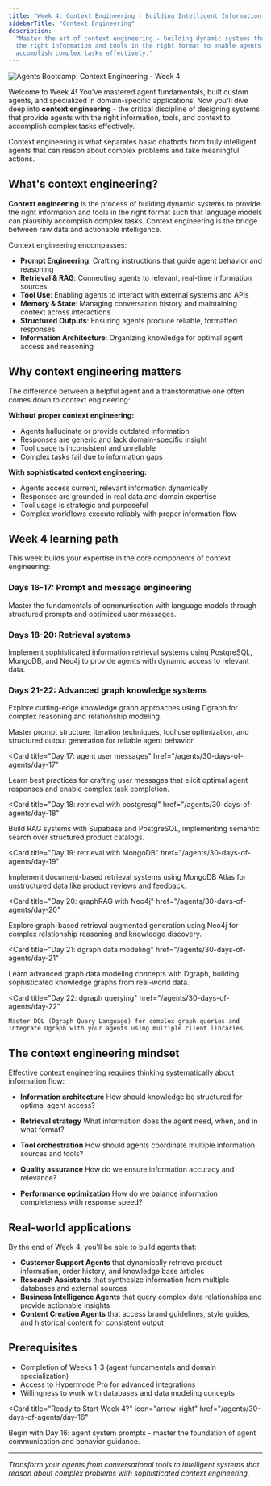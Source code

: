 ```yaml
---
title: "Week 4: Context Engineering - Building Intelligent Information Systems"
sidebarTitle: "Context Engineering"
description:
  "Master the art of context engineering - building dynamic systems that provide
  the right information and tools in the right format to enable agents to
  accomplish complex tasks effectively."
---
```


![Agents Bootcamp: Context Engineering - Week 4](/images/agents/30-days-of-agents/bootcamp-week-4.png)

Welcome to Week 4! You've mastered agent fundamentals, built custom agents, and
specialized in domain-specific applications. Now you'll dive deep into **context
engineering** - the critical discipline of designing systems that provide agents
with the right information, tools, and context to accomplish complex tasks
effectively.

Context engineering is what separates basic chatbots from truly intelligent
agents that can reason about complex problems and take meaningful actions.

## What's context engineering?

**Context engineering** is the process of building dynamic systems to provide
the right information and tools in the right format such that language models
can plausibly accomplish complex tasks. Context engineering is the bridge
between raw data and actionable intelligence.

Context engineering encompasses:

- **Prompt Engineering**: Crafting instructions that guide agent behavior and
  reasoning
- **Retrieval & RAG**: Connecting agents to relevant, real-time information
  sources
- **Tool Use**: Enabling agents to interact with external systems and APIs
- **Memory & State**: Managing conversation history and maintaining context
  across interactions
- **Structured Outputs**: Ensuring agents produce reliable, formatted responses
- **Information Architecture**: Organizing knowledge for optimal agent access
  and reasoning

## Why context engineering matters

The difference between a helpful agent and a transformative one often comes down
to context engineering:

**Without proper context engineering:**

- Agents hallucinate or provide outdated information
- Responses are generic and lack domain-specific insight
- Tool usage is inconsistent and unreliable
- Complex tasks fail due to information gaps

**With sophisticated context engineering:**

- Agents access current, relevant information dynamically
- Responses are grounded in real data and domain expertise
- Tool usage is strategic and purposeful
- Complex workflows execute reliably with proper information flow

## Week 4 learning path

This week builds your expertise in the core components of context engineering:

### Days 16-17: Prompt and message engineering

Master the fundamentals of communication with language models through structured
prompts and optimized user messages.

### Days 18-20: Retrieval systems

Implement sophisticated information retrieval systems using PostgreSQL, MongoDB,
and Neo4j to provide agents with dynamic access to relevant data.

### Days 21-22: Advanced graph knowledge systems

Explore cutting-edge knowledge graph approaches using Dgraph for complex
reasoning and relationship modeling.

<CardGroup cols={2}>
  <Card
    title="Day 16: agent system prompts"
    href="/agents/30-days-of-agents/day-16"
  >
    Master prompt structure, iteration techniques, tool use optimization, and structured output generation for reliable agent behavior.
  </Card>

<Card
  title="Day 17: agent user messages"
  href="/agents/30-days-of-agents/day-17"
>
  Learn best practices for crafting user messages that elicit optimal agent
  responses and enable complex task completion.
</Card>

<Card
  title="Day 18: retrieval with postgresql"
  href="/agents/30-days-of-agents/day-18"
>
  Build RAG systems with Supabase and PostgreSQL, implementing semantic search
  over structured product catalogs.
</Card>

<Card
  title="Day 19: retrieval with MongoDB"
  href="/agents/30-days-of-agents/day-19"
>
  Implement document-based retrieval systems using MongoDB Atlas for
  unstructured data like product reviews and feedback.
</Card>

<Card
  title="Day 20: graphRAG with Neo4j"
  href="/agents/30-days-of-agents/day-20"
>
  Explore graph-based retrieval augmented generation using Neo4j for complex
  relationship reasoning and knowledge discovery.
</Card>

<Card
  title="Day 21: dgraph data modeling"
  href="/agents/30-days-of-agents/day-21"
>
  Learn advanced graph data modeling concepts with Dgraph, building
  sophisticated knowledge graphs from real-world data.
</Card>

  <Card
    title="Day 22: dgraph querying"
    href="/agents/30-days-of-agents/day-22"
  >
    Master DQL (Dgraph Query Language) for complex graph queries and integrate Dgraph with your agents using multiple client libraries.
  </Card>
</CardGroup>

## The context engineering mindset

Effective context engineering requires thinking systematically about information
flow:

- **Information architecture** How should knowledge be structured for optimal
  agent access?

- **Retrieval strategy** What information does the agent need, when, and in what
  format?

- **Tool orchestration** How should agents coordinate multiple information
  sources and tools?

- **Quality assurance** How do we ensure information accuracy and relevance?

- **Performance optimization** How do we balance information completeness with
  response speed?

## Real-world applications

By the end of Week 4, you'll be able to build agents that:

- **Customer Support Agents** that dynamically retrieve product information,
  order history, and knowledge base articles
- **Research Assistants** that synthesize information from multiple databases
  and external sources
- **Business Intelligence Agents** that query complex data relationships and
  provide actionable insights
- **Content Creation Agents** that access brand guidelines, style guides, and
  historical content for consistent output

## Prerequisites

- Completion of Weeks 1-3 (agent fundamentals and domain specialization)
- Access to Hypermode Pro for advanced integrations
- Willingness to work with databases and data modeling concepts

<Card
  title="Ready to Start Week 4?"
  icon="arrow-right"
  href="/agents/30-days-of-agents/day-16"
>
  Begin with Day 16: agent system prompts - master the foundation of agent
  communication and behavior guidance.
</Card>

---

_Transform your agents from conversational tools to intelligent systems that
reason about complex problems with sophisticated context engineering._
